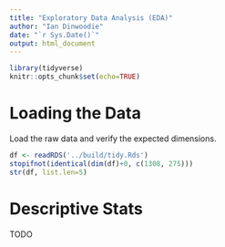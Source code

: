```yaml
---
title: "Exploratory Data Analysis (EDA)"
author: "Ian Dinwoodie"
date: "`r Sys.Date()`"
output: html_document
---
```


```r
library(tidyverse)
knitr::opts_chunk$set(echo=TRUE)
```

# Loading the Data

Load the raw data and verify the expected dimensions.

```r
df <- readRDS('../build/tidy.Rds')
stopifnot(identical(dim(df)+0, c(1308, 275)))
str(df, list.len=5)
```

# Descriptive Stats

TODO